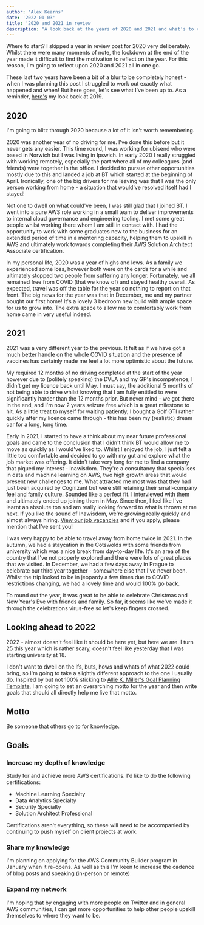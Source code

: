 ```yaml
---
author: 'Alex Kearns'
date: '2022-01-03'
title: '2020 and 2021 in review'
description: "A look back at the years of 2020 and 2021 and what's to come in 2022."
---
```


Where to start? I skipped a year in review post for 2020 very deliberately. Whilst there were many moments of note, the lockdown at the end of the year made it difficult to find the motivation to reflect on the year. For this reason, I'm going to reflect upon 2020 and 2021 all in one go.

These last two years have been a bit of a blur to be completely honest - when I was planning this post I struggled to work out exactly what happened and when! But here goes, let's see what I've been up to. As a reminder, [here's](/articles/2019-year-in-review) my look back at 2019. 

## 2020
I'm going to blitz through 2020 because a lot of it isn't worth remembering.

2020 was another year of no driving for me. I've done this before but it never gets any easier. This time round, I was working for ubisend who were based in Norwich but I was living in Ipswich. In early 2020 I really struggled with working remotely, especially the part where all of my colleagues (and friends) were together in the office. I decided to pursue other opportunities mostly due to this and landed a job at BT which started at the beginning of April. Ironically, one of the big drivers for me leaving was that I was the only person working from home - a situation that would've resolved itself had I stayed!

Not one to dwell on what could've been, I was still glad that I joined BT. I went into a pure AWS role working in a small team to deliver improvements to internal cloud governance and engineering tooling. I met some great people whilst working there whom I am still in contact with. I had the opportunity to work with some graduates new to the business for an extended period of time in a mentoring capacity, helping them to upskill in AWS and ultimately work towards completing their AWS Solution Architect Associate certification.

In my personal life, 2020 was a year of highs and lows. As a family we experienced some loss, however both were on the cards for a while and ultimately stopped two people from suffering any longer. Fortunately, we all remained free from COVID (that we know of) and stayed healthy overall. As expected, travel was off the table for the year so nothing to report on that front. The big news for the year was that in December, me and my partner bought our first home! It's a lovely 3 bedroom new build with ample space for us to grow into. The extra space to allow me to comfortably work from home came in very useful indeed.

## 2021
2021 was a very different year to the previous. It felt as if we have got a much better handle on the whole COVID situation and the presence of vaccines has certainly made me feel a lot more optimistic about the future. 

My required 12 months of no driving completed at the start of the year however due to (politely speaking) the DVLA and my GP's incompetence, I didn't get my licence back until May. I must say, the additional 5 months of not being able to drive whilst knowing that I am fully entitled to were significantly harder than the 12 months prior. But never mind - we got there in the end, and I'm now 2 years seizure free which is a great milestone to hit. As a little treat to myself for waiting patiently, I bought a Golf GTI rather quickly after my licence came through - this has been my (realistic) dream car for a long, long time.

Early in 2021, I started to have a think about my near future professional goals and came to the conclusion that I didn't think BT would allow me to move as quickly as I would've liked to. Whilst I enjoyed the job, I just felt a little too comfortable and decided to go with my gut and explore what the job market was offering. It didn't take very long for me to find a company that piqued my interest - Inawisdom. They're a consultancy that specialises in data and machine learning on AWS, two high growth areas that would present new challenges to me. What attracted me most was that they had just been acquired by Cognizant but were still retaining their small-company feel and family culture. Sounded like a perfect fit. I interviewed with them and ultimately ended up joining them in May. Since then, I feel like I've learnt an absolute ton and am really looking forward to what is thrown at me next. If you like the sound of Inawisdom, we're growing really quickly and almost always hiring. [View our job vacancies](https://www.inawisdom.com/join-the-team/) and if you apply, please mention that I've sent you!

I was very happy to be able to travel away from home twice in 2021. In the autumn, we had a staycation in the Cotswolds with some friends from university which was a nice break from day-to-day life. It's an area of the country that I've not properly explored and there were lots of great places that we visited. In December, we had a few days away in Prague to celebrate our third year together - somewhere else that I've never been. Whilst the trip looked to be in jeopardy a few times due to COVID restrictions changing, we had a lovely time and would 100% go back.

To round out the year, it was great to be able to celebrate Christmas and New Year's Eve with friends and family. So far, it seems like we've made it through the celebrations virus-free so let's keep fingers crossed.

## Looking ahead to 2022
2022 - almost doesn't feel like it should be here yet, but here we are. I turn 25 this year which is rather scary, doesn't feel like yesterday that I was starting university at 18.

I don't want to dwell on the ifs, buts, hows and whats of what 2022 could bring, so I'm going to take a slightly different approach to the one I usually do. Inspired by but not 100% sticking to [Allie K. Miller's Goal Planning Template](https://alliekmiller.gumroad.com/l/goalplanning?recommended_by=library), I am going to set an overarching motto for the year and then write goals that should all directly help me live that motto.

## Motto
Be someone that others go to for knowledge.

## Goals
### Increase my depth of knowledge
Study for and achieve more AWS certifications. I'd like to do the following certifications:
- Machine Learning Specialty
- Data Analytics Specialty
- Security Specialty
- Solution Architect Professional

Certifications aren't everything, so these will need to be accompanied by continuing to push myself on client projects at work.

### Share my knowledge
I'm planning on applying for the AWS Community Builder program in January when it re-opens. As well as this I'm keen to increase the cadence of blog posts and speaking (in-person or remote)

### Expand my network
I'm hoping that by engaging with more people on Twitter and in general AWS communities, I can get more opportunities to help other people upskill themselves to where they want to be.